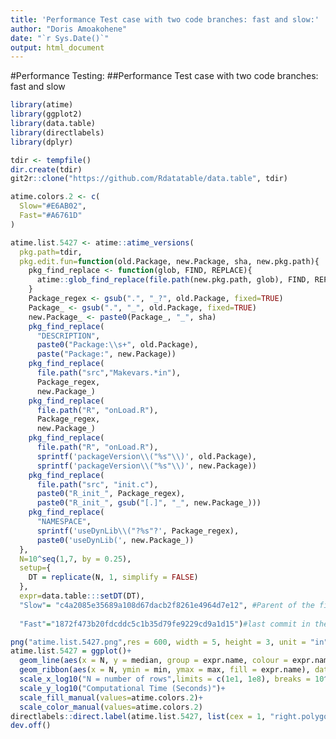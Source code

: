 ```yaml
---
title: 'Performance Test case with two code branches: fast and slow:'
author: "Doris Amoakohene"
date: "`r Sys.Date()`"
output: html_document
---
```



#Performance Testing:
##Performance Test case with two code branches: fast and slow
```r
library(atime)
library(ggplot2)
library(data.table)
library(directlabels)
library(dplyr)
```

```r


tdir <- tempfile()
dir.create(tdir)
git2r::clone("https://github.com/Rdatatable/data.table", tdir)


```


```r
atime.colors.2 <- c(
  Slow="#E6AB02",
  Fast="#A6761D"
)
```


```r
atime.list.5427 <- atime::atime_versions(
  pkg.path=tdir,
  pkg.edit.fun=function(old.Package, new.Package, sha, new.pkg.path){
    pkg_find_replace <- function(glob, FIND, REPLACE){
      atime::glob_find_replace(file.path(new.pkg.path, glob), FIND, REPLACE)
    }
    Package_regex <- gsub(".", "_?", old.Package, fixed=TRUE)
    Package_ <- gsub(".", "_", old.Package, fixed=TRUE)
    new.Package_ <- paste0(Package_, "_", sha)
    pkg_find_replace(
      "DESCRIPTION", 
      paste0("Package:\\s+", old.Package),
      paste("Package:", new.Package))
    pkg_find_replace(
      file.path("src","Makevars.*in"),
      Package_regex,
      new.Package_)
    pkg_find_replace(
      file.path("R", "onLoad.R"),
      Package_regex,
      new.Package_)
    pkg_find_replace(
      file.path("R", "onLoad.R"),
      sprintf('packageVersion\\("%s"\\)', old.Package),
      sprintf('packageVersion\\("%s"\\)', new.Package))
    pkg_find_replace(
      file.path("src", "init.c"),
      paste0("R_init_", Package_regex),
      paste0("R_init_", gsub("[.]", "_", new.Package_)))
    pkg_find_replace(
      "NAMESPACE",
      sprintf('useDynLib\\("?%s"?', Package_regex),
      paste0('useDynLib(', new.Package_))
  },
  N=10^seq(1,7, by = 0.25),
  setup={ 
    DT = replicate(N, 1, simplify = FALSE)
  },
  expr=data.table:::setDT(DT),
  "Slow"= "c4a2085e35689a108d67dacb2f8261e4964d7e12", #Parent of the first commit in the PR that fixes the issue(https://github.com/Rdatatable/data.table/commit/7cc4da4c1c8e568f655ab5167922dcdb75953801),
  
  "Fast"="1872f473b20fdcddc5c1b35d79fe9229cd9a1d15")#last commit in the PR that fixes the issue (https://github.com/Rdatatable/data.table/pull/5427/commits)
```


```r
png("atime.list.5427.png",res = 600, width = 5, height = 3, unit = "in")
atime.list.5427 = ggplot()+
  geom_line(aes(x = N, y = median, group = expr.name, colour = expr.name), data =  atime.list.5427$measurements)+
  geom_ribbon(aes(x = N, ymin = min, ymax = max, fill = expr.name), data = atime.list.5427$measurements, alpha = 0.5 )+
  scale_x_log10("N = number of rows",limits = c(1e1, 1e8), breaks = 10^seq(1,8))+
  scale_y_log10("Computational Time (Seconds)")+
  scale_fill_manual(values=atime.colors.2)+
  scale_color_manual(values=atime.colors.2)
directlabels::direct.label(atime.list.5427, list(cex = 1, "right.polygons"))
dev.off()

```

